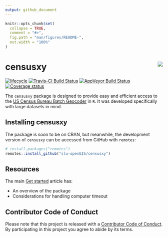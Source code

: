 ```yaml
---
output: github_document
---
```


<!-- index.md is generated from index.Rmd. Please edit that file -->

```r
knitr::opts_chunk$set(
  collapse = TRUE,
  comment = "#>",
  fig.path = "man/figures/README-",
  out.width = "100%"
)
```
# censusxy <img src="man/figures/logo.png" align="right" />

[![lifecycle](https://img.shields.io/badge/lifecycle-maturing-blue.svg)](https://www.tidyverse.org/lifecycle/#maturing)
[![Travis-CI Build Status](https://travis-ci.org/slu-openGIS/censusxy.svg?branch=master)](https://travis-ci.org/slu-openGIS/censusxy)
[![AppVeyor Build Status](https://ci.appveyor.com/api/projects/status/github/slu-openGIS/censusxy?branch=master&svg=true)](https://ci.appveyor.com/project/chris-prener/censusxy)
[![Coverage status](https://codecov.io/gh/slu-openGIS/censusxy/branch/master/graph/badge.svg)](https://codecov.io/github/slu-openGIS/censusxy?branch=master)


The `censusxy` package is designed to provide easy and efficient access to the [US Census Bureau Batch Geocoder](https://geocoding.geo.census.gov/geocoder/geographies/addressbatch?form) in `R`. It was developed specifically with large datasets in mind.


## Installing censusxy

The package is soon to be on CRAN, but meanwhile, the development version of `censusxy` can be accessed from GitHub with `remotes`:

```r
# install.packages("remotes")
remotes::install_github("slu-openGIS/censusxy")
```

## Resources
The main [Get started](articles/censusxy.html) article has:

  * An overview of the package
  * Considerations for handling computer timeout

## Contributor Code of Conduct
Please note that this project is released with a [Contributor Code of Conduct](.github/CODE_OF_CONDUCT.md). By participating in this project you agree to abide by its terms.
